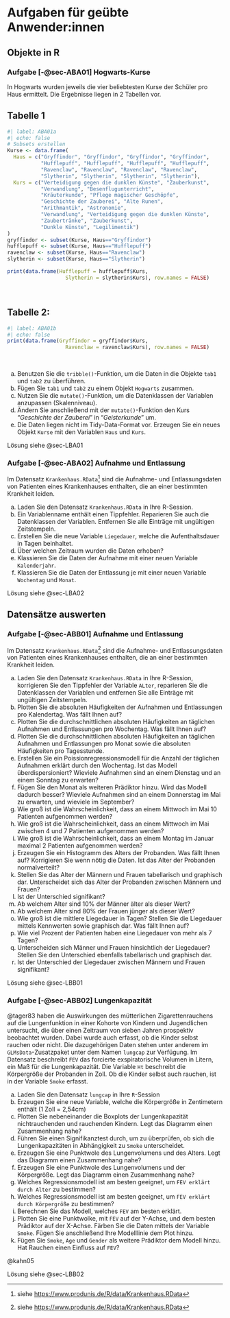 # Aufgaben für geübte Anwender:innen {#sec-AufgabeGeuebt}

## Objekte in R {#sec-AufgabenGeuebtA}

### Aufgabe [-@sec-ABA01] Hogwarts-Kurse {#sec-ABA01}


::: {.callout-note appearance="simple"}
In Hogwarts wurden jeweils die vier beliebtesten Kurse der Schüler pro Haus ermittelt. Die Ergebnisse liegen in 2 Tabellen vor.


\small

::: {.callout-caution}
## Tabelle 1


```r
#| label: ABA01a
#| echo: false
# Subsets erstellen
Kurse <- data.frame(
  Haus = c("Gryffindor", "Gryffindor", "Gryffindor", "Gryffindor",
           "Hufflepuff", "Hufflepuff", "Hufflepuff", "Hufflepuff",
           "Ravenclaw", "Ravenclaw", "Ravenclaw", "Ravenclaw",
           "Slytherin", "Slytherin", "Slytherin", "Slytherin"),
  Kurs = c("Verteidigung gegen die dunklen Künste", "Zauberkunst", 
           "Verwandlung", "Besenflugunterricht",
           "Kräuterkunde", "Pflege magischer Geschöpfe", 
           "Geschichte der Zauberei", "Alte Runen",
           "Arithmantik", "Astronomie", 
           "Verwandlung", "Verteidigung gegen die dunklen Künste",
           "Zaubertränke", "Zauberkunst", 
           "Dunkle Künste", "Legilimentik")
)
gryffindor <- subset(Kurse, Haus=="Gryffindor")
hufflepuff <- subset(Kurse, Haus=="Hufflepuff")
ravenclaw <- subset(Kurse, Haus=="Ravenclaw")
slytherin <- subset(Kurse, Haus=="Slytherin")

print(data.frame(Hufflepuff = hufflepuff$Kurs,
                   Slytherin = slytherin$Kurs), row.names = FALSE)
```
:::

\bigskip\ 

::: {.callout-caution}
## Tabelle 2:

```r
#| label: ABA01b
#| echo: false
print(data.frame(Gryffindor = gryffindor$Kurs,
                   Ravenclaw = ravenclaw$Kurs), row.names = FALSE)
```

:::

\normalsize

\smallskip\ 

a) Benutzen Sie die `tribble()`-Funktion, um die Daten in die Objekte `tab1` und `tab2` zu überführen.
b) Fügen Sie `tab1` und `tab2` zu einem Objekt `Hogwarts` zusammen.
c) Nutzen Sie die `mutate()`-Funktion, um die Datenklassen der Variablen anzupassen (Skalenniveau).
d) Ändern Sie anschließend mit der `mutate()`-Funktion den Kurs "*Geschichte der Zauberei*" in "*Geisterkunde*" um.
e) Die Daten liegen nicht im Tidy-Data-Format vor. Erzeugen Sie ein neues Objekt `Kurse` mit den Variablen `Haus` und `Kurs`.
:::


::: {.callout-tip appearance="simple"}
Lösung siehe @sec-LBA01
:::



### Aufgabe [-@sec-ABA02] Aufnahme und Entlassung {#sec-ABA02}

::: {.callout-note appearance="simple"}
Im Datensatz `Krankenhaus.RData`^[siehe <https://www.produnis.de/R/data/Krankenhaus.RData>] sind die Aufnahme- und Entlassungsdaten von Patienten eines Krankenhauses enthalten, die an einer bestimmten Krankheit leiden.

a) Laden Sie den Datensatz `Krankenhaus.RData` in Ihre R-Session.
b) Ein Variablenname enthält einen Tippfehler. Reparieren Sie auch die Datenklassen der Variablen. Entfernen Sie alle Einträge mit ungültigen Zeitstempeln. 
c) Erstellen Sie die neue Variable `Liegedauer`, welche die Aufenthaltsdauer in Tagen beinhaltet.
d) Über welchen Zeitraum wurden die Daten erhoben?
e) Klassieren Sie die Daten der Aufnahme mit einer neuen Variable `Kalenderjahr`. 
f) Klassieren Sie die Daten der Entlassung je mit einer neuen Variable `Wochentag` und `Monat`. 
:::

::: {.callout-tip appearance="simple"}
Lösung siehe @sec-LBA02
:::


































\newpage

## Datensätze auswerten {#sec-AufgabenGeuebtB}

### Aufgabe [-@sec-ABB01] Aufnahme und Entlassung {#sec-ABB01}


::: {.callout-note appearance="simple"}

Im Datensatz `Krankenhaus.RData`^[siehe <https://www.produnis.de/R/data/Krankenhaus.RData>] sind die Aufnahme- und Entlassungsdaten von Patienten eines Krankenhauses enthalten, die an einer bestimmten Krankheit leiden.

a) Laden Sie den Datensatz `Krankenhaus.RData` in Ihre R-Session, korrigieren Sie den Tippfehler der Variable `ALter`, reparieren Sie die Datenklassen der Variablen und entfernen Sie alle Einträge mit ungültigen Zeitstempeln. 
b) Plotten Sie die absoluten Häufigkeiten der Aufnahmen und Entlassungen pro Kalendertag. Was fällt Ihnen auf?
c) Plotten Sie die durchschnittlichen absoluten Häufigkeiten an täglichen Aufnahmen und Entlassungen pro Wochentag. Was fällt Ihnen auf?
d) Plotten Sie die durchschnittlichen absoluten Häufigkeiten an täglichen Aufnahmen und Entlassungen pro Monat sowie die absoluten Häufigkeiten pro Tagesstunde.
e) Erstellen Sie ein Poissionregressionsmodell für die Anzahl der täglichen Aufnahmen erklärt durch den Wochentag. Ist das Modell überdispersioniert? Wieviele Aufnahmen sind an einem Dienstag und an einem Sonntag zu erwarten?
f) Fügen Sie den Monat als weiteren Prädiktor hinzu. Wird das Modell dadurch besser? Wieviele Aufnahmen sind an einem Donnerstag im Mai zu erwarten, und wieviele im September?
g) Wie groß ist die Wahrscheinlichkeit, dass an einem Mittwoch im Mai 10 Patienten aufgenommen werden? 
h) Wie groß ist die Wahrscheinlichkeit, dass an einem Mittwoch im Mai zwischen 4 und 7 Patienten aufgenommen werden?
i) Wie groß ist die Wahrscheinlichkeit, dass an einem Montag im Januar maximal 2 Patienten aufgenommen werden?
j) Erzeugen Sie ein Histogramm des Alters der Probanden. Was fällt Ihnen auf? Korrigieren Sie wenn nötig die Daten. Ist das Alter der Probanden normalverteilt?
k) Stellen Sie das Alter der Männern und Frauen tabellarisch und graphisch dar. Unterscheidet sich das Alter der Probanden zwischen Männern und Frauen? 
l) Ist der Unterschied signifikant? 
m) Ab welchem Alter sind 10\% der Männer älter als dieser Wert?
n) Ab welchem Alter sind 80\% der Frauen jünger als dieser Wert?
o) Wie groß ist die mittlere Liegedauer in Tagen? Stellen Sie die Liegedauer mittels Kennwerten sowie graphisch dar. Was fällt Ihnen auf?
p) Wie viel Prozent der Patienten haben eine Liegedauer von mehr als 7 Tagen?
q) Unterscheiden sich Männer und Frauen hinsichtlich der Liegedauer? Stellen Sie den Unterschied ebenfalls tabellarisch und graphisch dar.
r) Ist der Unterschied der Liegedauer zwischen Männern und Frauen signifikant?

:::

::: {.callout-tip appearance="simple"}
Lösung siehe @sec-LBB01
:::




### Aufgabe [-@sec-ABB02] Lungenkapazität {#sec-ABB02}

::: {.callout-note appearance="simple"}
@tager83 haben die Auswirkungen des mütterlichen Zigarettenrauchens auf die Lungenfunktion in einer Kohorte von Kindern und Jugendlichen untersucht, die über einen Zeitraum von sieben Jahren prospektiv beobachtet wurden. Dabei wurde auch erfasst, ob die Kinder selbst rauchen oder nicht. Die dazugehörigen Daten stehen unter anderem im `GLMsData`-Zusatzpaket unter dem Namen `lungcap` zur Verfügung. Im Datensatz beschreibt `FEV` das forcierte exspiratorische Volumen in Litern, ein Maß für die Lungenkapazität. Die Variable `Ht` beschreibt die Körpergröße der Probanden in Zoll. Ob die Kinder selbst auch rauchen, ist in der Variable `Smoke` erfasst.


a) Laden Sie den Datensatz `lungcap` in Ihre `R`-Session
b) Erzeugen Sie eine neue Variable, welche die Körpergröße in Zentimetern enthält (1 Zoll =  2,54cm)
c) Plotten Sie nebeneinander die Boxplots der Lungenkapazität nichtrauchenden und rauchenden Kindern. Legt das Diagramm einen Zusammenhang nahe?
d) Führen Sie einen Signifikanztest durch, um zu überprüfen, ob sich die Lungenkapazitäten in Abhängigkeit zu `Smoke` unterscheidet.
e) Erzeugen Sie eine Punktwole des Lungenvolumens und des Alters. Legt das Diagramm einen Zusammenhang nahe?
f) Erzeugen Sie eine Punktwole des Lungenvolumens und der Körpergröße. Legt das Diagramm einen Zusammenhang nahe?
g) Welches Regressionsmodell ist am besten geeignet, um `FEV erklärt durch Alter` zu bestimmen?
h) Welches Regressionsmodell ist am besten geeignet, um `FEV erklärt durch Körpergröße` zu bestimmen?
i) Berechnen Sie das Modell, welches `FEV` am besten erklärt.
j) Plotten Sie eine Punktwolke, mit `FEV` auf der Y-Achse, und dem besten Prädiktor auf der X-Achse. Färben Sie die Daten mittels der Variable `Smoke`. Fügen Sie anschließend Ihre Modelllinie dem Plot hinzu.
k) Fügen Sie `Smoke`, `Age` und `Gender` als weitere Prädiktor dem Modell hinzu. Hat Rauchen einen Einfluss auf `FEV`?

@kahn05

:::

::: {.callout-tip appearance="simple"}
Lösung siehe @sec-LBB02
:::



